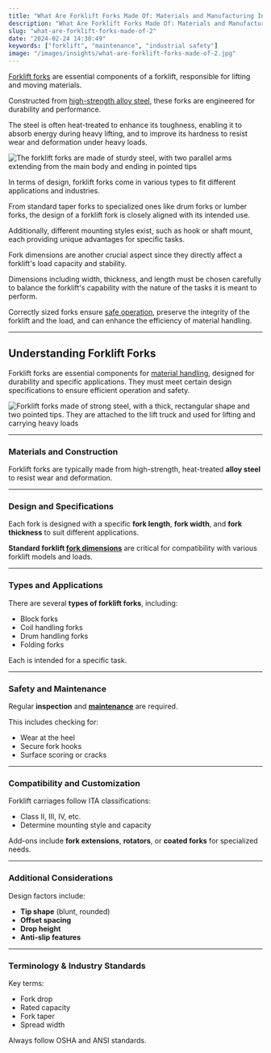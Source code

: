 ```yaml
---
title: "What Are Forklift Forks Made Of: Materials and Manufacturing Insights"
description: "What Are Forklift Forks Made Of: Materials and Manufacturing Insights"
slug: "what-are-forklift-forks-made-of-2"
date: "2024-02-24 14:30:49"
keywords: ["forklift", "maintenance", "industrial safety"]
image: "/images/insights/what-are-forklift-forks-made-of-2.jpg"
---
```


[Forklift forks](https://flatearthequipment.com/parts/attachments/forks/) are essential components of a forklift, responsible for lifting and moving materials.

Constructed from [high-strength alloy steel](https://flatearthequipment.com/uncategorized/enhancing-forklift-performance-aftermarket-parts/), these forks are engineered for durability and performance.

The steel is often heat-treated to enhance its toughness, enabling it to absorb energy during heavy lifting, and to improve its hardness to resist wear and deformation under heavy loads.

![The forklift forks are made of sturdy steel, with two parallel arms extending from the main body and ending in pointed tips](https://koala.sh/api/image/v2-7u39f-1z5rr.jpg?width=1216&height=832&dream)

In terms of design, forklift forks come in various types to fit different applications and industries.

From standard taper forks to specialized ones like drum forks or lumber forks, the design of a forklift fork is closely aligned with its intended use.

Additionally, different mounting styles exist, such as hook or shaft mount, each providing unique advantages for specific tasks.

Fork dimensions are another crucial aspect since they directly affect a forklift's load capacity and stability.

Dimensions including width, thickness, and length must be chosen carefully to balance the forklift's capability with the nature of the tasks it is meant to perform.

Correctly sized forks ensure [safe operation](https://flatearthequipment.com/uncategorized/importance-forklift-chains-maintenance-safety/), preserve the integrity of the forklift and the load, and can enhance the efficiency of material handling.

---

## Understanding Forklift Forks

Forklift forks are essential components for [material handling](https://flatearthequipment.com/uncategorized/future-green-material-handling/), designed for durability and specific applications. They must meet certain design specifications to ensure efficient operation and safety.

![Forklift forks made of strong steel, with a thick, rectangular shape and two pointed tips. They are attached to the lift truck and used for lifting and carrying heavy loads](https://koala.sh/api/image/v2-7u3ae-lp3en.jpg?width=1216&height=832&dream)

---

### Materials and Construction

Forklift forks are typically made from high-strength, heat-treated **alloy steel** to resist wear and deformation.

---

### Design and Specifications

Each fork is designed with a specific **fork length**, **fork width**, and **fork thickness** to suit different applications.

**Standard forklift [fork dimensions](https://flatearthequipment.com/uncategorized/selecting-forklift-forks-guide/)** are critical for compatibility with various forklift models and loads.

---

### Types and Applications

There are several **types of forklift forks**, including:
- Block forks  
- Coil handling forks  
- Drum handling forks  
- Folding forks

Each is intended for a specific task.

---

### Safety and Maintenance

Regular **inspection** and **[maintenance](https://flatearthequipment.com/uncategorized/maximizing-forklift-efficiency-maintenance-guide/)** are required.

This includes checking for:
- Wear at the heel
- Secure fork hooks
- Surface scoring or cracks

---

### Compatibility and Customization

Forklift carriages follow ITA classifications:
- Class II, III, IV, etc.
- Determine mounting style and capacity

Add-ons include **fork extensions**, **rotators**, or **coated forks** for specialized needs.

---

### Additional Considerations

Design factors include:
- **Tip shape** (blunt, rounded)
- **Offset spacing**
- **Drop height**
- **Anti-slip features**

---

### Terminology & Industry Standards

Key terms:
- Fork drop
- Rated capacity
- Fork taper
- Spread width

Always follow OSHA and ANSI standards. 